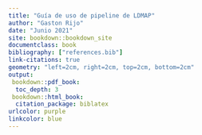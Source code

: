 ```yaml
---
title: "Guía de uso de pipeline de LDMAP"
author: "Gaston Rijo"
date: "Junio 2021"
site: bookdown::bookdown_site
documentclass: book
bibliography: ["references.bib"]
link-citations: true
geometry: "left=2cm, right=2cm, top=2cm, bottom=2cm"
output:
 bookdown::pdf_book:
  toc_depth: 3
 bookdown::html_book: 
  citation_package: biblatex
urlcolor: purple
linkcolor: blue
---
```

